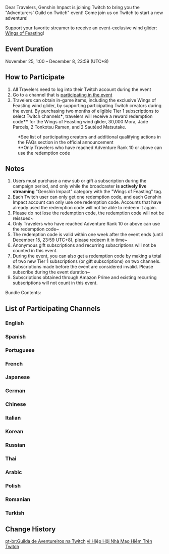 {{Event
|name              = Adventurers' Guild on Twitch
|image             = Adventurers' Guild on Twitch.png
|type              = Web
|time_known        = yes
|time_start        = 2021-11-25 01:00:00
|time_start_offset = GMT+8
|time_end          = 2021-12-08 23:59:00
|time_end_offset   = GMT+8
|link              = https://www.hoyolab.com/article/1413459
}}
Dear Travelers, Genshin Impact is joining Twitch to bring you the "Adventurers' Guild on Twitch" event! Come join us on Twitch to start a new adventure!

Support your favorite streamer to receive an event-exclusive wind glider: [[Wings of Feasting]]!

==Event Duration==
November 25, 1:00 – December 8, 23:59 (UTC+8)

==How to Participate==
# All Travelers need to log into their Twitch account during the event
# Go to a channel that is [[Adventurers' Guild on Twitch#List of Participating Channels|participating in the event]]
# Travelers can obtain in-game items, including the exclusive Wings of Feasting wind glider, by supporting participating Twitch creators during the event. By purchasing two months of eligible Tier 1 subscriptions to select Twitch channels'''*''', travelers will receive a reward redemption code'''**''' for the Wings of Feasting wind glider, 30,000 Mora, Jade Parcels, 2 Tonkotsu Ramen, and 2 Sautéed Matsutake.
:<nowiki>*</nowiki>See list of participating creators and additional qualifying actions in the FAQs section in the official announcement
:<nowiki>**</nowiki>Only Travelers who have reached Adventure Rank 10 or above can use the redemption code

==Notes==
# Users must purchase a new sub or gift a subscription during the campaign period, and only while the broadcaster '''is actively live streaming''' "Genshin Impact" category with the  "Wings of Feasting" tag.
# Each Twitch user can only get one redemption code, and each Genshin Impact account can only use one redemption code. Accounts that have already used the redemption code will not be able to redeem it again.
# Please do not lose the redemption code, the redemption code will not be reissued~
# Only Travelers who have reached Adventure Rank 10 or above can use the redemption code~
# The redemption code is valid within one week after the event ends (until December 15, 23:59 UTC+8), please redeem it in time~
# Anonymous gift subscriptions and recurring subscriptions will not be counted in this event.
# During the event, you can also get a redemption code by making a total of two new Tier 1 subscriptions (or gift subscriptions) on two channels.
# Subscriptions made before the event are considered invalid. Please subscribe during the event duration~
# Subscriptions obtained through Amazon Prime and existing recurring subscriptions will not count in this event.

;Bundle Contents:
{{Card|Wings of Feasting|1|caption=1}}{{Card|Mora|30,000|caption=1}}{{Card|Jade Parcels|1|caption=1}}{{Card|Tonkotsu Ramen|2|caption=1}}{{Card|Sautéed Matsutake|2|caption=1}}

==List of Participating Channels==
===English===
{{Column|2|
* [https://www.twitch.tv/Lorie Lorie]
* [https://www.twitch.tv/yami Yami]
* [https://www.twitch.tv/Shawn Shawn]
* [https://www.twitch.tv/hannahlee113 hannahlee113]
* [https://www.twitch.tv/itsden itsDen]
* [https://www.twitch.tv/MisuTale MisuTale]
* [https://www.twitch.tv/nick_beckwith Nick_Beckwith]
* [https://www.twitch.tv/xd1x xd1x]
* [https://www.twitch.tv/tigerish7 tigerish7]
* [https://www.twitch.tv/baoo baoo]
* [https://www.twitch.tv/keekeexbabyy keekeexbabyy]
* [https://www.twitch.tv/nyamiyu nyamiyu]
* [https://www.twitch.tv/littlealii Littlealii]
* [https://www.twitch.tv/kumabooty kumabooty]
* [https://www.twitch.tv/aaronhongry AaronHongry]
* [https://www.twitch.tv/mrdandandan mrdandandan]
* [https://www.twitch.tv/mrdandandan Maisanismylaifu]
* [https://www.twitch.tv/wintermelyn wintermelyn]
* [https://www.twitch.tv/paragusrants ParagusRants]
* [https://www.twitch.tv/jyain Jyain]
* [https://www.twitch.tv/sesamespeedster SesameSpeedster]
* [https://twitch.tv/alymew Alymew]
* [https://www.twitch.tv/jelledot/ Jelledot]
* [https://www.twitch.tv/aicute aicute]
* [https://www.twitch.tv/siddi siddi]
* [https://www.twitch.tv/itsyunnie itsyunnie]
* [https://www.twitch.tv/anhchar anhChar]
* [https://www.twitch.tv/christianbanas christianbanas]
* [https://www.twitch.tv/lglegendary LGLegendary]
* [https://www.twitch.tv/fayetalis Fayetalis]
* [https://www.twitch.tv/sakiomi sakiomi]
* [https://www.twitch.tv/allicoh allicoh]
* [https://twitch.tv/malnoxx Malnoxx]
* [https://www.twitch.tv/silvermintvt SilvermintVT]
* [https://www.twitch.tv/maybesheila maybeSheila]
* [https://www.twitch.tv/poptartchilde PopTartChilde]
* [https://twitch.tv/lilo_n_switch lilo_n_switch]
* [https://www.twitch.tv/yuukina Yuukina]
* [https://www.twitch.tv/kushalas Kushalas]
* [https://www.twitch.tv/ekuegan Ekuegan]
* [https://www.twitch.tv/mairubee MaiRubee]
* [https://www.twitch.tv/koomaxx_ koomaxx_]
* [https://www.twitch.tv/doro44 doro44]
* [https://www.twitch.tv/moonshine710 Moonshine710]
* [https://www.twitch.tv/thegenshincollective TheGenshinCollective]
* [https://www.twitch.tv/nightingale_styx Nightingale_Styx]
* [https://www.twitch.tv/Kaystar Kaystar]
* [https://www.twitch.tv/rosehappa rosehappa]
* [https://www.twitch.tv/peachmilky PeachMilky]
* [https://www.twitch.tv/sellenas Sellena]
* [https://www.twitch.tv/ryndiazone RyndiaZone / Ryn]
* [https://www.twitch.tv/itschris ItsChris]
* [https://www.twitch.tv/mochiemadness Mochie Madness]
* [https://www.twitch.tv/suhbreenaa suhbreenaa]
* [https://twitch.tv/mogawty Moga]
* [https://twitch.tv/takagguwu TakaGGUwU]
* [https://www.twitch.tv/whinnaay whinnaay]
* [https://www.twitch.tv/nekkopii Nekkopii]
* [https://www.twitch.tv/sergeantmcbadass SergeantMcBadass]
* [https://www.twitch.tv/bellayukihime bellayukihime]
* [https://www.twitch.tv/hydrosamm hydrosamm]
* [https://www.twitch.tv/hinamalina hinamalina]
* [https://www.twitch.tv/xdraxr xDraxr]
* [https://www.twitch.tv/vtuberellie VTuberEllie]
* [https://twitch.tv/moonbellsy moonbellsy]
* [https://www.twitch.tv/frostybitz FrostyBitz]
* [https://www.twitch.tv/illacent illacent]
* [https://www.twitch.tv/chantilly_cake Chantilly_cake]
* [https://www.twitch.tv/capthokage CaptHokage]
* [https://m.twitch.tv/theplatypusbear ThePlatypusBear]
* [https://www.twitch.tv/suhtired Suhtired]
* [https://www.twitch.tv/eruudessa Eruudessa]
* [https://www.twitch.tv/eakestv EakesTV]
* [https://www.twitch.tv/xsarahsmiles Xsarahsmiles]
* [https://www.twitch.tv/chocobochoco ChocoboChoco]
* [https://twitch.tv/Rychee Rychee]
* [https://www.twitch.tv/cantaperme92 CantaPerMe92]
* [https://www.twitch.tv/myst Myst]
* [https://www.twitch.tv/me2oon Me2oon]
* [https://www.twitch.tv/raeyei Raeyei]
* [https://www.twitch.tv/cloverofficial CloverOfficial]
* [https://www.twitch.tv/flamuu flamuu]
* [https://www.twitch.tv/silvervale Silvervale]
* [https://www.twitch.tv/ash ash]
* [https://www.twitch.tv/qianyawns Qianyawns]
* [https://www.twitch.tv/sophy sophy]
* [https://www.twitch.tv/krisrey KrisRey]
* [https://www.twitch.tv/maggiekarp_ maggiekarp_]
}}

===Spanish===
{{Column|2|
* [https://www.twitch.tv/rawfler Rawfler]
* [https://www.twitch.tv/dodorexy DodoRexy]
* [https://www.twitch.tv/mryoruh MrYoruh]
* [https://www.twitch.tv/luxferowg LuxferoWG]
* [https://www.twitch.tv/missbigotes Missbigotes]
* [https://www.twitch.tv/lonelycat__ Lonelycat__]
* [https://www.twitch.tv/gertorrep gertorrep]
* [https://www.twitch.tv/clow_shirow/ Clow_Shirow]
* [https://www.twitch.tv/DeslarandC_ DeslarandC_]
* [https://www.twitch.tv/afychan AfyChan]
* [https://www.twitch.tv/ialenna iAlenna]
* [https://www.twitch.tv/saenerys Saenerys]
* [https://www.twitch.tv/prakxistheredstoner PrakxisTheRedstoner]
* [https://www.twitch.tv/pankekes Pankekes]
* [https://www.twitch.tv/Hika HIKA]
* [https://www.twitch.tv/mofledoll Mofledoll]
* [https://www.twitch.tv/xanajota xanajota]
* [https://www.twitch.tv/helemlove Helemlove]
* [http://www.twitch.tv/nanykavan nanykavan]
* [https://www.twitch.tv/rukirintv RukirinTV]
* [https://www.twitch.tv/estige Estige]
* [https://www.twitch.tv/staryuuki Staryuuki]
}}

===Portuguese===
{{Column|2|
* [https://twitch.tv/ripnicolle ripnicolle]
* [https://www.twitch.tv/sakuravee sakuravee]
* [https://www.twitch.tv/oifaabs oifaabs]
* [https://www.twitch.tv/pokeb0la Pokeb0la]
* [https://www.twitch.tv/juwie juwie]
* [https://www.twitch.tv/jessiepangaio Jessie Pangaio]
* [https://www.twitch.tv/medkitty medkitty]
* [https://www.twitch.tv/odesplugado ODesplugado]
* [https://www.twitch.tv/caio_ngt Caio_NGT]
* [https://www.twitch.tv/paris Paris]
* [https://www.twitch.tv/dante_will Dante_Will]
* [https://www.twitch.tv/tocadoscoelhos TocaDosCoelhos]
* [https://www.twitch.tv/juscochi juscochi]
* [https://www.twitch.tv/c9judite c9judite]
* [https://www.twitch.tv/seijih seijih]
* [https://www.twitch.tv/youpixeltv youpixeltv]
}}

===French===
{{Column|2|
* [https://www.twitch.tv/alexyukiii AlexYukiii]
* [https://www.twitch.tv/spuffi/ Spuffi]
* [https://www.twitch.tv/azano__ Azano]
* [https://www.twitch.tv/miyunatv MiyunaTVV]
* [https://www.twitch.tv/aiola Aiola]
* [https://www.twitch.tv/maniack_live Maniack_Live]
* [https://www.twitch.tv/lhokartv Lhokar]
* [https://www.twitch.tv/sephijin Sephijin]
* [https://www.twitch.tv/thorngartv ThorngarTV]
* [https://www.twitch.tv/manaprod ManaProd]
* [https://www.twitch.tv/gotaga Gotaga]
}}

===Japanese===
{{column|2|
* [https://www.twitch.tv/32mk_ll {{Lang|32mk_ll|ja=みつこ}}]
* [https://www.twitch.tv/ain_game ain_game]
* [https://www.twitch.tv/azmizutani AZmizutani]
* [https://www.twitch.tv/babachan_4 {{Lang|babachan_4|ja=ばばちゃん_}}]
* [https://www.twitch.tv/chan010_o chan010_o]
* [https://www.twitch.tv/donguri0twi {{Lang|donguri0twi|ja=どんぐりてんちょ}}]
* [https://www.twitch.tv/donguri0twi {{Lang|dryuzaki1229|ja=_竜崎}}]
* [https://www.twitch.tv/englishnoob46 {{Lang|englishnoob46|ja=よむ}}]
* [https://www.twitch.tv/frieda0914 Frieda0914]
* [https://www.twitch.tv/fumiichi {{Lang|fumiichi|ja=ふみいち}}]
* [https://www.twitch.tv/holonsc2 {{Lang|holonsc2|ja=ホロン}}]
* [https://www.twitch.tv/iotancha {{Lang|iotancha2|ja=まさきあああ}}]
* [https://www.twitch.tv/kana_in_tokyo {{Lang|kana_in_tokyo|ja=山本かな}}]
* [https://www.twitch.tv/kaori_bsp Kaori_BSP]
* [https://www.twitch.tv/kiyokawareina {{Lang|kiyokawareina|ja=清川麗奈}}]
* [https://www.twitch.tv/kuriyamacory {{Lang|kuriyamacory|ja=栗山コリー}}]
* [https://www.twitch.tv/kyoshi2 {{Lang|kyoshi2|ja=教室}}]
* [https://www.twitch.tv/limeman29 {{Lang|limeman29|ja=らいむまん}}]
* [https://www.twitch.tv/limeman29 M1ko_d4yo]
* [https://www.twitch.tv/minyaseptember MinyaSeptember]
* [https://www.twitch.tv/mmafu_ mmafu_]
* [https://www.twitch.tv/naruserin309 {{Lang|naruserin309|ja=成瀬凛}}]
* [https://www.twitch.tv/nimunimudesuyo {{Lang|nimunimudesuyo|ja=野村にむ}}]
* [https://www.twitch.tv/nononoeru_amatuka {{Lang|nononoeru_amatuka|ja=のののえる}}]
* [https://www.twitch.tv/nopi_el {{Lang|nopi_el|ja=のぴ}}]
* [https://www.twitch.tv/oitangame {{Lang|oitangame|ja=おいたんまん}}]
* [https://www.twitch.tv/oni_is_soto_ {{Lang|oni_is_soto_|ja=御庭そと}}]
* [https://www.twitch.tv/simamuraelf {{Lang|simamuraelf|ja=しまむらエルフ}}]
* [https://www.twitch.tv/tonkotsu_tnkt tonkotsu_tnkt]
* [https://www.twitch.tv/toyomana toyomana]
* [https://www.twitch.tv/usya Usya]
* [https://www.twitch.tv/zunda2017 Zunda2017]
}}

===German===
{{Column|2|
* [https://www.twitch.tv/haixdo haixdo]
* [https://www.twitch.tv/meaninglessname Meaninglessname]
* [https://www.twitch.tv/farbenfuchs Farbenfuchs]
* [https://www.twitch.tv/thanhschaefer ThanhSchaefer]
* [https://www.twitch.tv/sonius Sonius]
* [https://www.twitch.tv/X3no X3no]
}}

===Chinese===
{{column|2|
* [https://www.twitch.tv/lisheng0507 {{Lang|lisheng0507|zh=離小笙_}}]
* [https://www.twitch.tv/ruroroisme ruroroisme]
* [https://www.twitch.tv/emilyyy59 {{Lang|emilyyy59|zh=艾蜜莉兒}}]
* [https://www.twitch.tv/flymouse945 {{Lang|flymouse945|zh=皓子耶}}]
* [https://www.twitch.tv/conysu {{Lang|conysu|zh=可可妮}}]
* [https://www.twitch.tv/5l5l3 {{Lang|5l5l3|zh=朝朝__}}]
* [https://www.twitch.tv/qhq520 qhq520]
* [https://www.twitch.tv/alphagcup {{Lang|alphagcup|zh=阿法}}]
* [https://www.twitch.tv/failverde {{Lang|failverde|zh=懶貓}}]
}}

===Italian===
{{Column|2|
* [https://www.twitch.tv/nemuriallen NemuriAllen]
* [https://www.twitch.tv/simplysakura simplysakura]
* [https://www.twitch.tv/justcotoletta JustCotoletta]
* [https://www.twitch.tv/il_jonny il_jonny]
* [https://www.twitch.tv/ytgiul YTGiul]
* [https://www.twitch.tv/cuorenero78 CuoReNeRo78]
* [https://www.twitch.tv/kurolily Kurolily]
* [https://www.twitch.tv/demitat Demitat]
}}

===Korean===
{{column|2|
* [https://www.twitch.tv/itsleeflynn {{Lang|itsleeflynn|ko=이플린__}}]
* [https://www.twitch.tv/hayean0625 {{Lang|hayean0625|ko=류은유}}]
* [https://www.twitch.tv/hejin0_0 {{Lang|hejin0|ko=헤징}}]
* [https://www.twitch.tv/s1032204 {{Lang|s1032204|ko=삐부}}]
* [https://www.twitch.tv/monkeymagic0007 {{Lang|monkeymagic0007|ko=몽키매직7}}]
}}

===Russian===
{{Column|2|
* [https://www.twitch.tv/brodilo Brodilo]
* [https://www.twitch.tv/assimaslow AssiMaslow]
* [https://www.twitch.tv/nyapuru Nyapuru]
* [https://www.twitch.tv/freakh8r FREAKH8R]
* [https://www.twitch.tv/netyann netyann]
* [https://www.twitch.tv/darianirr DariaNirr]
* [https://www.twitch.tv/lerritay lerritay]
* [https://www.twitch.tv/nauru_ nauru_]
* [https://www.twitch.tv/soonvooshko soonvooshko]
* [https://www.twitch.tv/kazado17 kazado17]
* [https://www.twitch.tv/exefray exeFRAY]
* [https://www.twitch.tv/loskych loskych]
* [https://www.twitch.tv/3vangelion 3VANGELION]
* [https://www.twitch.tv/taerss TaeRss]
* [https://www.twitch.tv/xyarez Xyarez]
* [https://www.twitch.tv/unclebjorn UncleBjorn]
* [https://www.twitch.tv/ezioo_show ezioo_show]
}}

===Thai===
{{Column|2|
* [https://www.twitch.tv/potayyyy potayyyy]
* [https://www.twitch.tv/xlapislazulix xLapisLazulix]
}}

===Arabic===
{{Column|2|
* [https://www.twitch.tv/killion 1killion]
}}

===Polish===
{{Column|2|
* [https://www.twitch.tv/the_krzysiu Krzysztof Nowak]
* [https://www.twitch.tv/tamae_senpai tamae_senpai]
}}

===Romanian===
{{Column|2|
* [https://www.twitch.tv/bobospider bobospider]
}}

===Turkish===
{{Column|2|
* [https://www.twitch.tv/gmzvrdr gmzvrdr]
}}

==Change History==
{{Change History|2.3}}

[[pt-br:Guilda de Aventureiros na Twitch]]
[[vi:Hiệp Hội Nhà Mạo Hiểm Trên Twitch]]